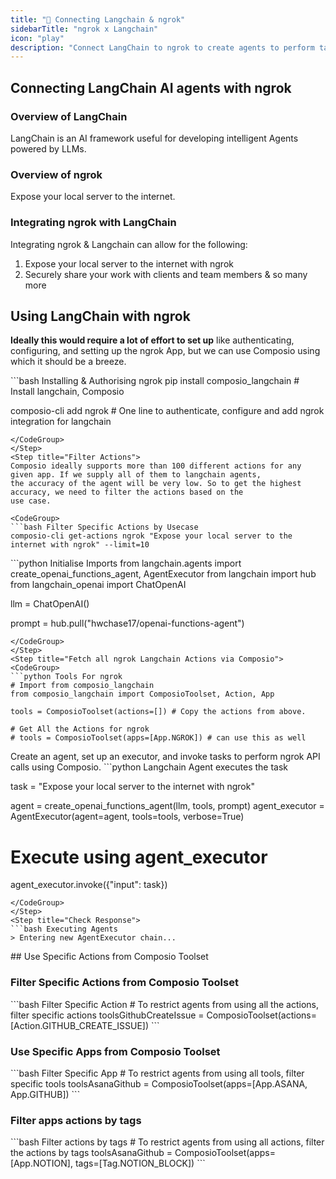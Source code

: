 ```yaml
---
title: "🚀 Connecting Langchain & ngrok"
sidebarTitle: "ngrok x Langchain"
icon: "play"
description: "Connect LangChain to ngrok to create agents to perform tasks using natural language"
---
```


## Connecting LangChain AI agents with ngrok

### Overview of LangChain

LangChain is an AI framework useful for developing intelligent Agents powered by LLMs.

### Overview of ngrok

Expose your local server to the internet.

### Integrating ngrok with LangChain

Integrating ngrok & Langchain can allow for the following:

1. Expose your local server to the internet with ngrok
2. Securely share your work with clients and team members
& so many more

## Using LangChain with ngrok

<Steps>
<Step title="Setting Up the Environment">

**Ideally this would require a lot of effort to set up** like authenticating, configuring, and setting up the ngrok App, but we can use Composio using which it should be a breeze.

<CodeGroup>
```bash Installing & Authorising ngrok
pip install composio_langchain # Install langchain, Composio 

composio-cli add ngrok # One line to authenticate, configure and add ngrok integration for langchain
```
</CodeGroup>
</Step>
<Step title="Filter Actions">
Composio ideally supports more than 100 different actions for any given app. If we supply all of them to langchain agents, 
the accuracy of the agent will be very low. So to get the highest accuracy, we need to filter the actions based on the 
use case.

<CodeGroup>
```bash Filter Specific Actions by Usecase
composio-cli get-actions ngrok "Expose your local server to the internet with ngrok" --limit=10
```
</CodeGroup>

</Step>
<Step title="Import Base Packages">

<CodeGroup>
```python Initialise Imports
from langchain.agents import create_openai_functions_agent, AgentExecutor
from langchain import hub
from langchain_openai import ChatOpenAI


llm = ChatOpenAI()

prompt = hub.pull("hwchase17/openai-functions-agent")
```
</CodeGroup>
</Step>
<Step title="Fetch all ngrok Langchain Actions via Composio">
<CodeGroup>
```python Tools For ngrok
# Import from composio_langchain
from composio_langchain import ComposioToolset, Action, App

tools = ComposioToolset(actions=[]) # Copy the actions from above. 

# Get All the Actions for ngrok
# tools = ComposioToolset(apps=[App.NGROK]) # can use this as well
```
</CodeGroup>
</Step>
<Step title="Execute the Agent">
Create an agent, set up an executor, and invoke tasks to perform ngrok API calls using Composio. 
<CodeGroup>
```python Langchain Agent executes the task

task = "Expose your local server to the internet with ngrok"

agent = create_openai_functions_agent(llm, tools, prompt)
agent_executor = AgentExecutor(agent=agent, tools=tools, verbose=True)

# Execute using agent_executor
agent_executor.invoke({"input": task})
```
</CodeGroup>
</Step>
<Step title="Check Response">
```bash Executing Agents
> Entering new AgentExecutor chain...
```
</Step>
</Steps>
## Use Specific Actions from Composio Toolset

### Filter Specific Actions from Composio Toolset

<CodeGroup>
```bash Filter Specific Action
# To restrict agents from using all the actions, filter specific actions
toolsGithubCreateIssue = ComposioToolset(actions=[Action.GITHUB_CREATE_ISSUE])
```
</CodeGroup>

### Use Specific Apps from Composio Toolset
<CodeGroup>
```bash Filter Specific App
# To restrict agents from using all tools, filter specific tools
toolsAsanaGithub = ComposioToolset(apps=[App.ASANA, App.GITHUB])
```
</CodeGroup>

### Filter apps actions by tags 
<CodeGroup>
```bash Filter actions by tags
# To restrict agents from using all actions, filter the actions by tags
toolsAsanaGithub = ComposioToolset(apps=[App.NOTION], tags=[Tag.NOTION_BLOCK])
```
</CodeGroup>

